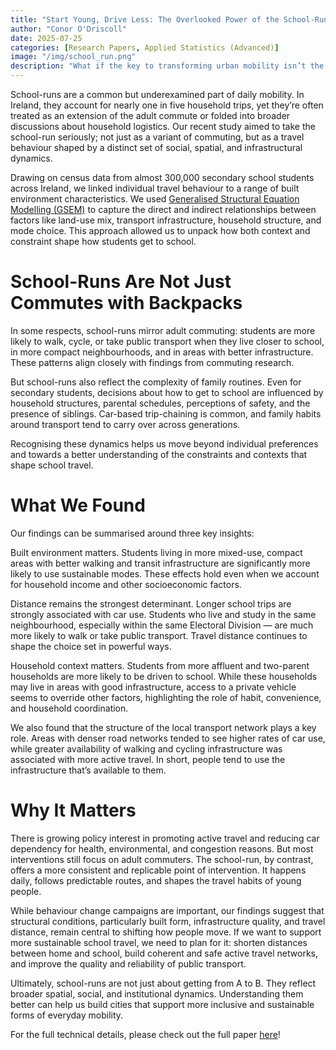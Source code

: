 ```yaml
---
title: "Start Young, Drive Less: The Overlooked Power of the School-Run"
author: "Conor O'Driscoll"
date: 2025-07-25
categories: [Research Papers, Applied Statistics (Advanced)]
image: "/img/school_run.png"
description: "What if the key to transforming urban mobility isn’t the daily commute—but how we get our kids to school?"
---
```


School-runs are a common but underexamined part of daily mobility. In Ireland, they account for nearly one in five household trips, yet they’re often treated as an extension of the adult commute or folded into broader discussions about household logistics. Our recent study aimed to take the school-run seriously; not just as a variant of commuting, but as a travel behaviour shaped by a distinct set of social, spatial, and infrastructural dynamics.

Drawing on census data from almost 300,000 secondary school students across Ireland, we linked individual travel behaviour to a range of built environment characteristics. We used [Generalised Structural Equation Modelling (GSEM)](https://www.stata.com/features/overview/generalized-sem/) to capture the direct and indirect relationships between factors like land-use mix, transport infrastructure, household structure, and mode choice. This approach allowed us to unpack how both context and constraint shape how students get to school.


School-Runs Are Not Just Commutes with Backpacks
======

In some respects, school-runs mirror adult commuting: students are more likely to walk, cycle, or take public transport when they live closer to school, in more compact neighbourhoods, and in areas with better infrastructure. These patterns align closely with findings from commuting research.

But school-runs also reflect the complexity of family routines. Even for secondary students, decisions about how to get to school are influenced by household structures, parental schedules, perceptions of safety, and the presence of siblings. Car-based trip-chaining is common, and family habits around transport tend to carry over across generations.

Recognising these dynamics helps us move beyond individual preferences and towards a better understanding of the constraints and contexts that shape school travel.


What We Found
======

Our findings can be summarised around three key insights:

Built environment matters. Students living in more mixed-use, compact areas with better walking and transit infrastructure are significantly more likely to use sustainable modes. These effects hold even when we account for household income and other socioeconomic factors.

Distance remains the strongest determinant. Longer school trips are strongly associated with car use. Students who live and study in the same neighbourhood, especially within the same Electoral Division — are much more likely to walk or take public transport. Travel distance continues to shape the choice set in powerful ways.

Household context matters. Students from more affluent and two-parent households are more likely to be driven to school. While these households may live in areas with good infrastructure, access to a private vehicle seems to override other factors, highlighting the role of habit, convenience, and household coordination.

We also found that the structure of the local transport network plays a key role. Areas with denser road networks tended to see higher rates of car use, while greater availability of walking and cycling infrastructure was associated with more active travel. In short, people tend to use the infrastructure that’s available to them.

Why It Matters
======

There is growing policy interest in promoting active travel and reducing car dependency for health, environmental, and congestion reasons. But most interventions still focus on adult commuters. The school-run, by contrast, offers a more consistent and replicable point of intervention. It happens daily, follows predictable routes, and shapes the travel habits of young people.

While behaviour change campaigns are important, our findings suggest that structural conditions, particularly built form, infrastructure quality, and travel distance, remain central to shifting how people move. If we want to support more sustainable school travel, we need to plan for it: shorten distances between home and school, build coherent and safe active travel networks, and improve the quality and reliability of public transport.

Ultimately, school-runs are not just about getting from A to B. They reflect broader spatial, social, and institutional dynamics. Understanding them better can help us build cities that support more inclusive and sustainable forms of everyday mobility.

For the full technical details, please check out the full paper [here](https://doi.org/10.1016/j.rspp.2024.100153)!

